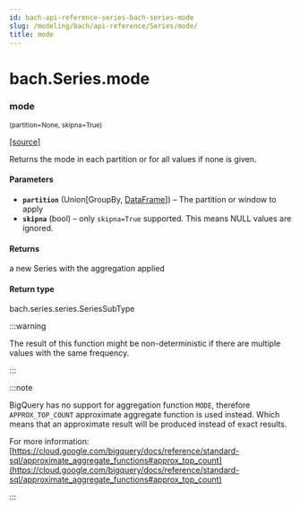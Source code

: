 ```yaml
---
id: bach-api-reference-series-bach-series-mode
slug: /modeling/bach/api-reference/Series/mode/
title: mode
---
```


# bach.Series.mode

<div className="method">

### <span className="name">mode</span>

<small className="parameter-list">(<span className="parameter" id="partition">partition=None</span>, <span className="parameter" id="skipna">skipna=True</span>)</small>


&#8203;<span className="view-source">[[source]](https://github.com/objectiv/objectiv-analytics/blob/main/bach/bach/series/series.py)</span>

<div className="content">

Returns the mode in each partition or for all values if none is given.


#### Parameters

* **`partition`** (Union[GroupBy, [DataFrame](/modeling/bach/api-reference/DataFrame/bach.DataFrame.mdx)]) – The partition or window to apply
* **`skipna`** (bool) – only `skipna=True` supported. This means NULL values are ignored.



#### Returns

a new Series with the aggregation applied



#### Return type

bach.series.series.SeriesSubType


:::warning

The result of this function might be non-deterministic if there are multiple values with
the same frequency.


:::

:::note

BigQuery has no support for aggregation function `MODE`, therefore `APPROX_TOP_COUNT`
approximate aggregate function is used instead. Which means that an approximate result will
be produced instead of exact results.

For more information:
[https://cloud.google.com/bigquery/docs/reference/standard-sql/approximate_aggregate_functions#approx_top_count](https://cloud.google.com/bigquery/docs/reference/standard-sql/approximate_aggregate_functions#approx_top_count)


:::


</div>


</div>
